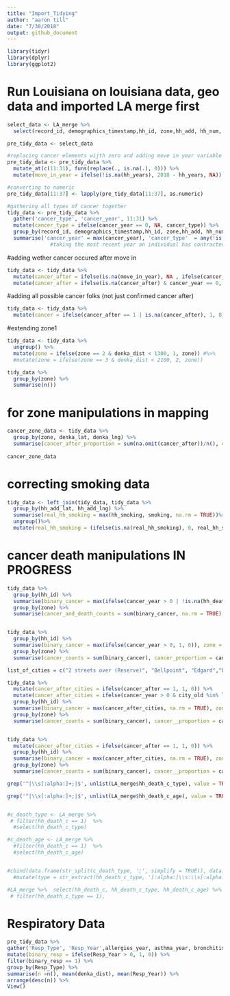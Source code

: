 ```yaml
---
title: "Import_Tidying"
author: "aaron till"
date: "7/30/2018"
output: github_document
---
```

```r

library(tidyr)
library(dplyr)
library(ggplot2)


```




# Run Louisiana on louisiana data, geo data and imported LA merge first
```r

select_data <- LA_merge %>%
  select(record_id, demographics_timestamp,hh_id, zone,hh_add, hh_num, age, sex, resident, hh_years, contains('_c_yr'), -contains('vague'), -contains('notes'), denka_dist,denka_lat, denka_lng, hh_add_lng, hh_add_lat, denka_dist, hh_smoking, smoking, contains('death_c'), allergies_year, asthma_year, bronchitis_year, sinus_year, city_old)

```


```r

pre_tidy_data <- select_data 

#replacing cancer elements wijth zero and adding move in year variable
pre_tidy_data <- pre_tidy_data %>%
  mutate_at(c(11:31), funs(replace(., is.na(.), 0))) %>%
  mutate(move_in_year = ifelse(!is.na(hh_years), 2018 - hh_years, NA))

#converting to numeric
pre_tidy_data[11:37] <- lapply(pre_tidy_data[11:37], as.numeric)

```

```r

#gathering all types of cancer together
tidy_data <- pre_tidy_data %>%
  gather('cancer_type', 'cancer_year', 11:31) %>%
  mutate(cancer_type = ifelse(cancer_year == 0, NA, cancer_type)) %>% 
  group_by(record_id, demographics_timestamp,hh_id, zone,hh_add, hh_num, age, sex,move_in_year, resident, hh_years, denka_dist, denka_lat, denka_lng, hh_add_lat, hh_add_lng, hh_smoking, smoking, hh_death_c, hh_death_c_type, hh_death_c_sex, hh_death_c_age, hh_death_c_year, allergies_year, asthma_year, bronchitis_year, sinus_year, city_old) %>%
  summarise('cancer_year' = max(cancer_year), 'cancer_type'  = any(!is.na(cancer_type))) %>% ungroup()#), first(cancer_type), NA)) 
              #taking the most recent year an individual has contracted cancer
```

#adding wether cancer occured after move in

```r
tidy_data <- tidy_data %>%
  mutate(cancer_after = ifelse(is.na(move_in_year), NA , ifelse(cancer_year >= move_in_year,1, 0))) %>%
  mutate(cancer_after = ifelse(is.na(cancer_after) & cancer_year == 0, 0, cancer_after))

```

#adding all possible cancer folks (not just confirmed cancer after)
```r
tidy_data <- tidy_data %>%
  mutate(cancer = ifelse(cancer_after == 1 | is.na(cancer_after), 1, 0))


```



#extending zone1

```r

tidy_data <- tidy_data %>%
  ungroup() %>%
  mutate(zone = ifelse(zone == 2 & denka_dist < 1300, 1, zone)) #%>%
  #mutate(zone = ifelse(zone == 3 & denka_dist < 2100, 2, zone))


```


```r

tidy_data %>%
  group_by(zone) %>%
  summarise(n())


```
# for zone manipulations in mapping 
```r

cancer_zone_data <- tidy_data %>%
  group_by(zone, denka_lat, denka_lng) %>%
  summarise(cancer_after_proportion = sum(na.omit(cancer_after))/n(), cancer_proportion = sum(na.omit(cancer))/n(),  n(), max_lat = max(hh_add_lat), min_lat = min(hh_add_lat),max_lng = max(hh_add_lng), min_lng = min(hh_add_lng))
 
cancer_zone_data


```

# correcting smoking data
```r

tidy_data <- left_join(tidy_data, tidy_data %>%
  group_by(hh_add_lat, hh_add_lng) %>%
  summarise(real_hh_smoking = max(hh_smoking, smoking, na.rm = TRUE))%>%
  ungroup()%>%
  mutate(real_hh_smoking = (ifelse(is.na(real_hh_smoking), 0, real_hh_smoking))))


```



# cancer death manipulations IN PROGRESS


```r

tidy_data %>%
  group_by(hh_id) %>%
  summarise(binary_cancer = max(ifelse(cancer_year > 0 | !is.na(hh_death_c_year), 1, 0)), zone = max(zone)) %>%
  group_by(zone) %>%
  summarise(cancer_and_death_counts = sum(binary_cancer, na.rm = TRUE), cancer_and_death_proportion = cancer_and_death_counts/n())


tidy_data %>%
  group_by(hh_id) %>%
  summarise(binary_cancer = max(ifelse(cancer_year > 0, 1, 0)), zone = max(zone)) %>%
  group_by(zone) %>%
  summarise(cancer_counts = sum(binary_cancer), cancer_proportion = cancer_counts/n())

list_of_cities = c("2 streets over (Reserve)", "Bellpoint", "Edgard","Edgard, St Johns", "La Place", "Laplace", "LaPlace", "on 26th St., Reserve", "Reserve", "Reserve (next door)", "Reserve and Laplace",  "St John Parish", "St. John's Parish", "St. Johns the Baptist Parish", "West Bank")

tidy_data %>%
  mutate(cancer_after_cities = ifelse(cancer_after == 1, 1, 0)) %>%
  mutate(cancer_after_cities = ifelse(cancer_year > 0 & city_old %in% list_of_cities, 1, cancer_after_cities)) %>% 
  group_by(hh_id) %>%
  summarise(binary_cancer = max(cancer_after_cities, na.rm = TRUE), zone = max(zone)) %>%
  group_by(zone) %>%
  summarise(cancer_counts = sum(binary_cancer), cancer__proportion = cancer_counts/n())


tidy_data %>%
  mutate(cancer_after_cities = ifelse(cancer_after == 1, 1, 0)) %>%
  group_by(hh_id) %>%
  summarise(binary_cancer = max(cancer_after_cities, na.rm = TRUE), zone = max(zone)) %>%
  group_by(zone) %>%
  summarise(cancer_counts = sum(binary_cancer), cancer__proportion = cancer_counts/n())


```

```r
grep('^|\\s[:alpha:]+;|$', unlist(LA_merge$hh_death_c_type), value = TRUE)

grep('^|\\s[:alpha:]+;|$', unlist(LA_merge$hh_death_c_age), value = TRUE)


#c_death_type <- LA_merge %>%
 # filter(hh_death_c == 1)  %>%
  #select(hh_death_c_type)

#c_death_age <- LA_merge %>%
  #filter(hh_death_c == 1)  %>%
  #select(hh_death_c_age)


#cbind(data.frame(str_split(c_death_type, ';', simplify = TRUE)), data.frame(str_split(c_death_age, ';', simplify = TRUE)))
  #mutate(type = str_extract(hh_death_c_type, '[:alpha:]\\s:\\s[:alpha:]'))

#LA_merge %>%  select(hh_death_c, hh_death_c_type, hh_death_c_age) %>%
 # filter(hh_death_c_type == 1), 

```

# Respiratory Data


```r
pre_tidy_data %>%
gather('Resp_Type', 'Resp_Year',allergies_year, asthma_year, bronchitis_year, sinus_year) %>%
mutate(binary_resp = ifelse(Resp_Year > 0, 1, 0)) %>%
filter(binary_resp == 1) %>%
group_by(Resp_Type) %>%
summarise(n =n(), mean(denka_dist), mean(Resp_Year)) %>%
arrange(desc(n)) %>%
View()



```